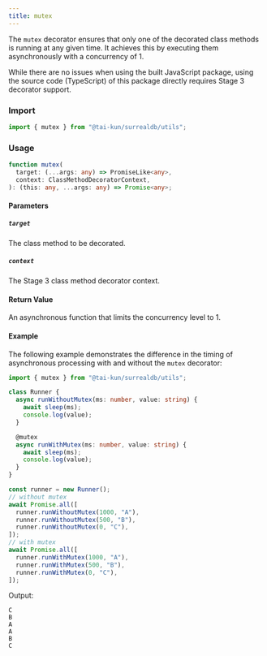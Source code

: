 ```yaml
---
title: mutex
---
```



The `mutex` decorator ensures that only one of the decorated class methods is running at any given time. It achieves this by executing them asynchronously with a concurrency of 1.

<Aside type="caution">
  While there are no issues when using the built JavaScript package, using the source code (TypeScript) of this package directly requires Stage 3 decorator support.
</Aside>

### Import

```ts
import { mutex } from "@tai-kun/surrealdb/utils";
```

### Usage

```ts
function mutex(
  target: (...args: any) => PromiseLike<any>,
  context: ClassMethodDecoratorContext,
): (this: any, ...args: any) => Promise<any>;
```

#### Parameters

##### `target`

The class method to be decorated.

##### `context`

The Stage 3 class method decorator context.

#### Return Value

An asynchronous function that limits the concurrency level to 1.

#### Example

The following example demonstrates the difference in the timing of asynchronous processing with and without the `mutex` decorator:

```ts
import { mutex } from "@tai-kun/surrealdb/utils";

class Runner {
  async runWithoutMutex(ms: number, value: string) {
    await sleep(ms);
    console.log(value);
  }

  @mutex
  async runWithMutex(ms: number, value: string) {
    await sleep(ms);
    console.log(value);
  }
}

const runner = new Runner();
// without mutex
await Promise.all([
  runner.runWithoutMutex(1000, "A"),
  runner.runWithoutMutex(500, "B"),
  runner.runWithoutMutex(0, "C"),
]);
// with mutex
await Promise.all([
  runner.runWithMutex(1000, "A"),
  runner.runWithMutex(500, "B"),
  runner.runWithMutex(0, "C"),
]);
```

Output:

```
C
B
A
A
B
C
```
